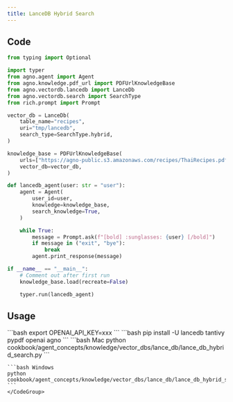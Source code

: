 ```yaml
---
title: LanceDB Hybrid Search
---
```


## Code

```python cookbook/agent_concepts/knowledge/vector_dbs/lance_db/lance_db_hybrid_search.py
from typing import Optional

import typer
from agno.agent import Agent
from agno.knowledge.pdf_url import PDFUrlKnowledgeBase
from agno.vectordb.lancedb import LanceDb
from agno.vectordb.search import SearchType
from rich.prompt import Prompt

vector_db = LanceDb(
    table_name="recipes",
    uri="tmp/lancedb",
    search_type=SearchType.hybrid,
)

knowledge_base = PDFUrlKnowledgeBase(
    urls=["https://agno-public.s3.amazonaws.com/recipes/ThaiRecipes.pdf"],
    vector_db=vector_db,
)

def lancedb_agent(user: str = "user"):
    agent = Agent(
        user_id=user,
        knowledge=knowledge_base,
        search_knowledge=True,
    )

    while True:
        message = Prompt.ask(f"[bold] :sunglasses: {user} [/bold]")
        if message in ("exit", "bye"):
            break
        agent.print_response(message)

if __name__ == "__main__":
    # Comment out after first run
    knowledge_base.load(recreate=False)

    typer.run(lancedb_agent)
```

## Usage

<Steps>
  <Snippet file="create-venv-step.mdx" />

  <Step title="Set your API key">
    ```bash
    export OPENAI_API_KEY=xxx
    ```
  </Step>

  <Step title="Install libraries">
    ```bash
    pip install -U lancedb tantivy pypdf openai agno
    ```
  </Step>

  <Step title="Run Agent">
    <CodeGroup>
    ```bash Mac
    python cookbook/agent_concepts/knowledge/vector_dbs/lance_db/lance_db_hybrid_search.py
    ```

    ```bash Windows
    python cookbook/agent_concepts/knowledge/vector_dbs/lance_db/lance_db_hybrid_search.py
    ```
    </CodeGroup>
  </Step>
</Steps>